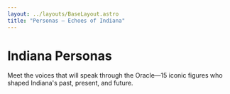 ```yaml
---
layout: ../layouts/BaseLayout.astro
title: "Personas — Echoes of Indiana"
---
```



<NavBar />

<div class="max-w-7xl mx-auto px-4 py-16">

# Indiana Personas

Meet the voices that will speak through the Oracle—15 iconic figures who shaped Indiana's past, present, and future.

<div class="grid grid-cols-2 md:grid-cols-4 gap-6 mt-12">

<PersonaCard 
  imgSrc="/img/personas/kurt-vonnegut.png"
  name="Kurt Vonnegut"
  bio="Indianapolis-born author who brought dark humor and humanist philosophy to American literature through novels such as Slaughterhouse-Five."
  quote="We are what we pretend to be, so we must be careful about what we pretend to be."
/>

<PersonaCard 
  imgSrc="/img/personas/hoagy-carmichael.png"
  name="Hoagy Carmichael"
  bio="Bloomington native and composer who wrote jazz standards including 'Stardust' and helped define American popular music."
  quote="I know why the caged bird sings."
/>

<PersonaCard 
  imgSrc="/img/personas/alfred-kinsey.png"
  name="Alfred Kinsey"
  bio="Groundbreaking sexologist and IU professor whose research revolutionized understanding of human sexuality in America."
  quote="The only unnatural sex act is that which you cannot perform."
/>

<PersonaCard 
  imgSrc="/img/personas/john-mellencamp.png"
  name="John Mellencamp"
  bio="Seymour rocker who captured small-town American life through heartland rock anthems and social commentary."
  quote="I'm just trying to tell the truth about the American experience."
/>

<PersonaCard 
  imgSrc="/img/personas/elinor-ostrom.png"
  name="Elinor Ostrom"
  bio="Nobel Prize-winning economist from IU who studied how communities manage shared resources and challenged traditional economic theory."
  quote="What we have ignored is what citizens can do and the importance of real involvement."
/>

<PersonaCard 
  imgSrc="/img/personas/madam-cj-walker.png"
  name="Madam C. J. Walker"
  bio="Indianapolis entrepreneur who became America's first female self-made millionaire through her hair care and cosmetics empire."
  quote="I want to say to every Negro woman present, don't sit down and wait for opportunities to come."
/>

<PersonaCard 
  imgSrc="/img/personas/david-letterman.png"
  name="David Letterman"
  bio="Indianapolis native who revolutionized late-night television with his irreverent humor and innovative comedy formats."
  quote="There's no business such as show business, but there are several businesses such as accounting."
/>

<PersonaCard 
  imgSrc="/img/personas/lil-bub.png"
  name="Lil Bub"
  bio="Bloomington's beloved internet sensation who brought joy to millions worldwide and raised awareness for special needs pets through her unique charm."
  quote="*gentle purr* Every creature has something special to offer the world."
/>

<PersonaCard 
  imgSrc="/img/personas/larry-bird.png"
  name="Larry Bird"
  bio="French Lick legend who brought basketball excellence to Indiana and became one of the NBA's greatest players."
  quote="I've got a theory that if you give 100 percent all of the time, somehow things will work out in the end."
/>

<PersonaCard 
  imgSrc="/img/personas/vivian-carter.png"
  name="Vivian Carter"
  bio="Gary music executive who co-founded Vee-Jay Records, one of the most successful Black-owned record labels in America."
  quote="Music doesn't know color. Good music is good music."
/>

<PersonaCard 
  imgSrc="/img/personas/angela-brown.png"
  name="Angela Brown"
  bio="Indianapolis opera singer who broke barriers in classical music and brought world-class performance to Indiana stages."
  quote="Every voice has something beautiful to say if we just listen."
/>

<PersonaCard 
  imgSrc="/img/personas/ryan-white.png"
  name="Ryan White"
  bio="Kokomo teenager whose courageous battle with AIDS discrimination changed national policy and public understanding."
  quote="I came face to face with death at thirteen years old. I was diagnosed with AIDS."
/>

<PersonaCard 
  imgSrc="/img/personas/wes-montgomery.png"
  name="Wes Montgomery"
  bio="Indianapolis jazz guitarist whose innovative thumb-picking technique influenced generations of musicians worldwide."
  quote="I never practice my guitar. From time to time I just open the case and throw in a piece of raw meat."
/>

<PersonaCard 
  imgSrc="/img/personas/carole-lombard.png"
  name="Carole Lombard"
  bio="Fort Wayne-born actress who became Hollywood's highest-paid star and defined the screwball comedy genre."
  quote="I live by a man's code, designed to fit a man's world, yet at the same time I never forget that a woman's first job is to choose the right shade of lipstick."
/>

<PersonaCard 
  imgSrc="/img/personas/george-rogers-clark.png"
  name="George Rogers Clark"
  bio="Revolutionary War hero who conquered the Illinois Country for Virginia and secured Indiana's future as American territory."
  quote="Great things have been effected by a few men well conducted."
/>

</div>

</div>